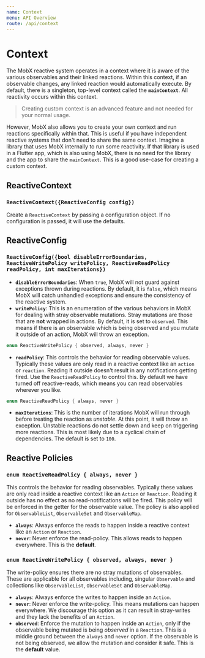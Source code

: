 ```yaml
---
name: Context
menu: API Overview
route: /api/context
---
```


# Context

The MobX reactive system operates in a context where it is aware of the various observables and their linked reactions. Within this context, if an observable changes, any linked reaction would automatically execute. By default, there is a singleton, top-level context called the **`mainContext`**. All reactivity occurs within this context.

> Creating custom context is an advanced feature and not needed for your normal usage.

However, MobX also allows you to create your own context and run reactions specifically within that. This is useful if you have independent reactive systems that don't need to share the same context. Imagine a library that uses MobX internally to run some reactivity. If that library is used in a Flutter app, which is also using MobX, there is no need for the library and the app to share the `mainContext`. This is a good use-case for creating a custom context.

## ReactiveContext

### `ReactiveContext({ReactiveConfig config})`

Create a `ReactiveContext` by passing a configuration object. If no configuration is passed, it will use the defaults.

## ReactiveConfig

### `ReactiveConfig({bool disableErrorBoundaries, ReactiveWritePolicy writePolicy, ReactiveReadPolicy readPolicy, int maxIterations})`

- **`disableErrorBoundaries`**: When `true`, MobX will not guard against exceptions thrown during reactions. By default, it is `false`, which means MobX will catch unhandled exceptions and ensure the consistency of the reactive system.
- **`writePolicy`**: This is an enumeration of the various behaviors in MobX for dealing with stray observable mutations. Stray mutations are those that are **not** wrapped in actions. By default, it is set to `observed`. This means if there is an observable which is being observed and you mutate it outside of an action, MobX will throw an exception.

```dart
enum ReactiveWritePolicy { observed, always, never }
```

- **`readPolicy`**: This controls the behavior for reading observable values. Typically these values are only read in a reactive context like an `action` or `reaction`. Reading it outside doesn't result in any notifications getting fired. Use the `ReactiveReadPolicy` to control this. By default we have turned off reactive-reads, which means you can read observables wherever you like.

```dart
enum ReactiveReadPolicy { always, never }
```

- **`maxIterations`**: This is the number of iterations MobX will run through before treating the reaction as _unstable_. At this point, it will throw an exception. Unstable reactions do not settle down and keep on triggering more reactions. This is most likely due to a cyclical chain of dependencies. The default is set to `100`.

## Reactive Policies

### `enum ReactiveReadPolicy { always, never }`

This controls the behavior for reading observables. Typically these values are only read inside a reactive context like an `Action` or `Reaction`. Reading it outside has no effect as no read-notifications will be fired. This policy will be enforced in the getter for the observable value. The policy is also applied for `ObservableList`, `ObservableSet` and `ObservableMap`.

- **`always`**: Always enforce the reads to happen inside a reactive context like an `Action` or `Reaction`.
- **`never`**: Never enforce the read-policy. This allows reads to happen everywhere. This is the **default**.

### `enum ReactiveWritePolicy { observed, always, never }`

The write-policy ensures there are no stray mutations of observables. These are applicable for all observables including, singular `Observable` and collections like `ObservableList`, `ObservableSet` and `ObservableMap`.

- **`always`**: Always enforce the writes to happen inside an `Action`.
- **`never`**: Never enforce the write-policy. This means mutations can happen everywhere. We discourage this option as it can result in stray-writes and they lack the benefits of an `Action`.
- **`observed`**: Enforce the mutation to happen inside an `Action`, only if the observable being mutated is being _observed_ in a `Reaction`. This is a middle ground between the `always` and `never` option. If the observable is not being observed, we allow the mutation and consider it safe. This is the **default** value.
